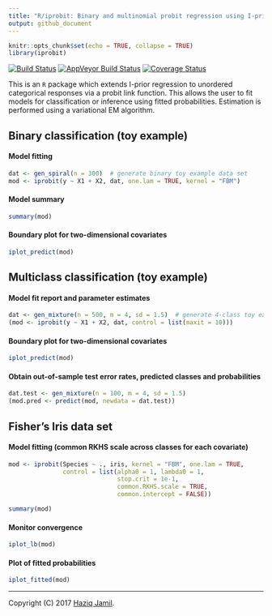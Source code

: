 ```yaml
---
title: "R/iprobit: Binary and multinomial probit regression using I-priors"
output: github_document
---
```


```r
knitr::opts_chunk$set(echo = TRUE, collapse = TRUE)
library(iprobit)
```

[![Build Status](https://travis-ci.org/haziqj/iprobit.svg?branch=master)](https://travis-ci.org/haziqj/iprobit)
[![AppVeyor Build Status](https://ci.appveyor.com/api/projects/status/github/haziqj/iprobit?branch=master&svg=true)](https://ci.appveyor.com/project/haziqj/iprobit)
[![Coverage Status](https://img.shields.io/codecov/c/github/haziqj/iprobit/master.svg)](https://codecov.io/gh/haziqj/iprobit)

This is an `R` package which extends I-prior regression to unordered categorical responses via a probit link function. This allows the user to fit models for classification or inference using fitted probabilities. Estimation is performed using a variational EM algorithm.

## Binary classification (toy example)

#### Model fitting

```r
dat <- gen_spiral(n = 300)  # generate binary toy example data set
mod <- iprobit(y ~ X1 + X2, dat, one.lam = TRUE, kernel = "FBM")
```

#### Model summary

```r
summary(mod)
```

#### Boundary plot for two-dimensional covariates

```r
iplot_predict(mod)
```

## Multiclass classification (toy example)

#### Model fit report and parameter estimates

```r
dat <- gen_mixture(n = 500, m = 4, sd = 1.5)  # generate 4-class toy example data set
(mod <- iprobit(y ~ X1 + X2, dat, control = list(maxit = 10)))
```

#### Boundary plot for two-dimensional covariates

```r
iplot_predict(mod)
```

#### Obtain out-of-sample test error rates, predicted classes and probabilities

```r
dat.test <- gen_mixture(n = 100, m = 4, sd = 1.5)
(mod.pred <- predict(mod, newdata = dat.test))
```

## Fisher's Iris data set

#### Model fitting (common RKHS scale across classes for each covariate)

```r
mod <- iprobit(Species ~ ., iris, kernel = "FBM", one.lam = TRUE,
               control = list(alpha0 = 1, lambda0 = 1, 
                              stop.crit = 1e-1,
                              common.RKHS.scale = TRUE, 
                              common.intercept = FALSE))

summary(mod)
```

#### Monitor convergence

```r
iplot_lb(mod)
```

#### Plot of fitted probabilities

```r
iplot_fitted(mod)
```

***

Copyright (C) 2017 [Haziq Jamil](http://haziqj.ml).
